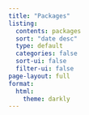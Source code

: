 ```yaml
---
title: "Packages"
listing:
  contents: packages
  sort: "date desc"
  type: default
  categories: false
  sort-ui: false
  filter-ui: false
page-layout: full
format:
  html:
    theme: darkly
---
```

